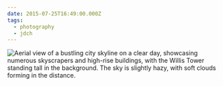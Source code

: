 ```yaml
---
date: 2015-07-25T16:49:00.000Z
tags:
  - photography
  - jdch
---
```

![Aerial view of a bustling city skyline on a clear day, showcasing numerous skyscrapers and high-rise buildings, with the Willis Tower standing tall in the background. The sky is slightly hazy, with soft clouds forming in the distance.](../../assets/photos/20150725-IMG_1920.jpg)
